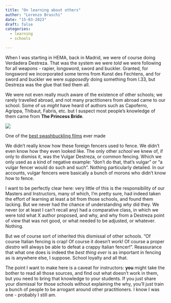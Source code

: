 ```yaml
---
title: "On learning about others"
author: "Lorenzo Braschi"
date: "15-03-2023"
draft: false
categories:
  - learning
  - schools

---
```


When I was starting in HEMA, back in Madrid, we were of course doing Verdadera Destreza. That was the system we were _told_ we were following for all weapons - rapier, longsword, sword and buckler. Granted, for longsword we incorporated some terms from Kunst des Fechtens, and for sword and buckler we were _supposedly_ doing something from I.33, but Destreza was the glue that tied them all. 

We were not even really much aware of the existence of other schools; we rarely travelled abroad, and not many practitioners from abroad came to our school. Some of us _might_ have heard of authors such as Capoferro, Agrippa, Thibaut, Fabris, etc. but I suspect most people's knowledge of them came from __The Princess Bride__. 

![](https://external-preview.redd.it/_nSPHzRJaeGMtU4lqiYaNJISvPfGpV0EF3ifhxq9RAY.jpg?auto=webp&s=7121d477719a0efbccbed16a77ab81ee674cc8d7){fig-align="center"}

<aside>One of the [best swashbuckling films](https://en.wikipedia.org/wiki/The_Princess_Bride_(film)) ever made</aside>

We didn't really know how these foreign fencers used to fence. We didn't even know how they even looked like. The only other _school_ we knew of, if only to dismiss it, was the Vulgar Destreza, or common fencing. Which we only used as a kind of negative example: "don't do that, that's vulgar" or "a vulgar fencer would do such and such". Nothing particularly detailed. In our accounts, vulgar fencers were basically a bunch of morons who didn't know how to fence.

I want to be perfectly clear here: very little of this is the responsibility of our Masters and Instructors, many of which, I'm pretty sure, had indeed taken the effort of learning at least a bit from those schools, and found them lacking. But we never had the chance of understanding _why_ did they. We never (or at least I can't recall any) had a comparative class, in which we were told what X author proposed, and why, and why from a Destreza point of view that was not good, or what needed to be adjusted, or whatever. Nothing. 

But we of course sort of inherited this dismissal of other schools. "Of course Italian fencing is crap! Of course it doesn't work! Of course a proper _diestro_ will always be able to defeat a crappy Italian fencer!". Reassurance that what one does is indeed the _best thing ever_ is as important in fencing as is anywhere else, I suppose. School loyalty and all that. 

The point I want to make here is a caveat for instructors: __you__ might take the bother to read all those sources, and find out what doesn't work in them, but you need to bring that knowledge to your students. If you just share your dismissal for those schools without explaining the why, you'll just train a bunch of people to be arrogant around other practitioners. I know I was one - probably I still am. 


<script src="https://giscus.app/client.js"
        data-repo="Lornebradia/thrusting-friends"
        data-repo-id="614528821"
        data-category="Announcements"
        data-category-id="[ENTER CATEGORY ID HERE]"
        data-mapping="pathname"
        data-strict="0"
        data-reactions-enabled="1"
        data-emit-metadata="0"
        data-input-position="bottom"
        data-theme="light"
        data-lang="en"
        crossorigin="anonymous"
        async>
</script>

